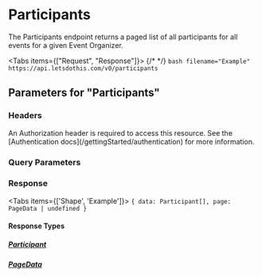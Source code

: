 


# Participants

The Participants endpoint returns a paged list of all participants for all events for a given Event Organizer.

<Tabs items={["Request", "Response"]}>
  {/* <!-- prettier-ignore --> */}
  <Tab>
    ```bash filename="Example"
      https://api.letsdothis.com/v0/participants
    ```
  </Tab>
  <Tab>
    <ExampleContent />
  </Tab>
</Tabs>

## Parameters for "Participants"

### Headers

<Parameter name="Authorization" type="string" required={true}>
  An Authorization header is required to access this resource. See the
  [Authentication docs](/gettingStarted/authentication) for more information.
</Parameter>

### Query Parameters

<DefaultQueryParameters />

### Response

<Tabs items={['Shape', 'Example']}>
  <Tab>
    ```
    {
      data: Participant[],
      page: PageData | undefined
    }
    ```
  </Tab>
  <Tab>
    <ExampleContent />
  </Tab>
</Tabs>

#### Response Types

##### [Participant](/entities/participant)

<Participant />

##### [PageData](/entities/pageData)

<PageData />
